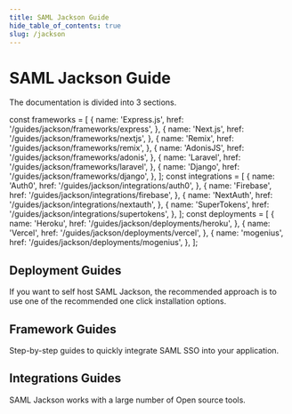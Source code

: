 ```yaml
---
title: SAML Jackson Guide
hide_table_of_contents: true
slug: /jackson
---
```


# SAML Jackson Guide

The documentation is divided into 3 sections.

const frameworks = [
  {
    name: 'Express.js',
    href: '/guides/jackson/frameworks/express',
  },
  {
    name: 'Next.js',
    href: '/guides/jackson/frameworks/nextjs',
  },
  {
    name: 'Remix',
    href: '/guides/jackson/frameworks/remix',
  },
  {
    name: 'AdonisJS',
    href: '/guides/jackson/frameworks/adonis',
  },
  {
    name: 'Laravel',
    href: '/guides/jackson/frameworks/laravel',
  },
  {
    name: 'Django',
    href: '/guides/jackson/frameworks/django',
  },
];
const integrations = [
  {
    name: 'Auth0',
    href: '/guides/jackson/integrations/auth0',
  },
  {
    name: 'Firebase',
    href: '/guides/jackson/integrations/firebase',
  },
  {
    name: 'NextAuth',
    href: '/guides/jackson/integrations/nextauth',
  },
  {
    name: 'SuperTokens',
    href: '/guides/jackson/integrations/supertokens',
  },
];
const deployments = [
  {
    name: 'Heroku',
    href: '/guides/jackson/deployments/heroku',
  },
  {
    name: 'Vercel',
    href: '/guides/jackson/deployments/vercel',
  },
  {
    name: 'mogenius',
    href: '/guides/jackson/deployments/mogenius',
  },
];

## Deployment Guides

If you want to self host SAML Jackson, the recommended approach is to use one of the recommended one click installation options.

<div className="container" style={{ padding: 0 }}>
  <div className="row is-multiline">
    <GuideSection items={deployments} />
  </div>
</div>

## Framework Guides

Step-by-step guides to quickly integrate SAML SSO into your application.

<div className="container" style={{ padding: 0 }}>
  <div className="row is-multiline">
    <GuideSection items={frameworks} />
  </div>
</div>

## Integrations Guides

SAML Jackson works with a large number of Open source tools.

<div className="container" style={{ padding: 0 }}>
  <div className="row is-multiline">
    <GuideSection items={integrations} />
  </div>
</div>

